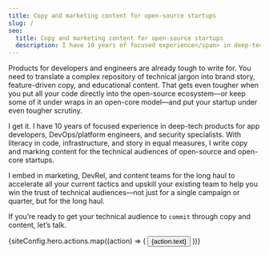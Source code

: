 ```yaml
---
title: Copy and marketing content for open-source startups
slug: /
seo:
  title: Copy and marketing content for open-source startups
  description: I have 10 years of focused experience</span> in deep-tech products for app developers, DevOps/platform engineers, and security specialists.
---
```



Products for developers and engineers are already tough to write for. You need to translate a complex repository of technical jargon into brand story, feature-driven copy, and educational content. That gets even tougher when you put all your code directly into the open-source ecosystem&mdash;or keep some of it under wraps in an open-core model&mdash;and put your startup under even tougher scrutiny.

<p class="text-xl leading-relaxed">I get it. I have <span class="text-purple dark:text-orange font-bold">10 years of focused experience</span> in deep-tech products for app developers, DevOps/platform engineers, and security specialists. With literacy in code, infrastructure, and story in equal measures, I write copy and marking content for the technical audiences of open-source and open-core startups.</p>

I embed in marketing, DevRel, and content teams for the long haul to accelerate all your current tactics and upskill your existing team to help you win the trust of technical audiences&mdash;not just for a single campaign or quarter, but for the long haul.

If you’re ready to get your technical audience to `commit` through copy and content, let’s talk.

<div class="flex flex-wrap gap-8 mt-16">
  {siteConfig.hero.actions.map((action) => (
    <Button href={action.href}>{action.text}</Button>
  ))}
</div>
